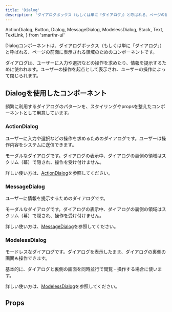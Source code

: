 ```yaml
---
title: 'Dialog'
description: 'ダイアログボックス（もしくは単に「ダイアログ」）と呼ばれる、ページの前面に表示される領域のためのコンポーネントです。'
---
```


  ActionDialog,
  Button,
  Dialog,
  MessageDialog,
  ModelessDialog,
  Stack,
  Text,
  TextLink,
} from 'smarthr-ui'

Dialogコンポーネントは、ダイアログボックス（もしくは単に「ダイアログ」）と呼ばれる、ページの前面に表示される領域のためのコンポーネントです。

ダイアログは、ユーザーに入力や選択などの操作を求めたり、情報を提示するために使われます。ユーザーの操作を起点として表示され、ユーザーの操作によって閉じられます。

<ComponentStory name="Dialog" />

## Dialogを使用したコンポーネント

頻繁に利用するダイアログのパターンを、スタイリングやpropsを整えたコンポーネントとして用意しています。


### ActionDialog

ユーザーに入力や選択などの操作を求めるためのダイアログです。ユーザーは操作内容をシステムに送信できます。

モーダルなダイアログです。ダイアログの表示中、ダイアログの裏側の領域はスクリム（幕）で隠され、操作を受け付けません。

詳しい使い方は、[ActionDialog](./action-dialog/)を参照してください。 

<ComponentPreview>
  <DynamicActionDialog client:load />
</ComponentPreview>

### MessageDialog

ユーザーに情報を提示するためのダイアログです。

モーダルなダイアログです。ダイアログの表示中、ダイアログの裏側の領域はスクリム（幕）で隠され、操作を受け付けません。

詳しい使い方は、[MessageDialog](./message-dialog/)を参照してください。

<ComponentPreview>
  <DynamicMessageDialog client:load />
</ComponentPreview>

### ModelessDialog

モードレスなダイアログです。ダイアログを表示したまま、ダイアログの裏側の画面も操作できます。

基本的に、ダイアログと裏側の画面を同時並行で閲覧・操作する場合に使います。

詳しい使い方は、[ModelessDialog](./modeless-dialog/)を参照してください。

<ComponentPreview>
  <DynamicModelessDialog client:load />
</ComponentPreview>

## Props

<ComponentPropsTable name="Dialog" />
